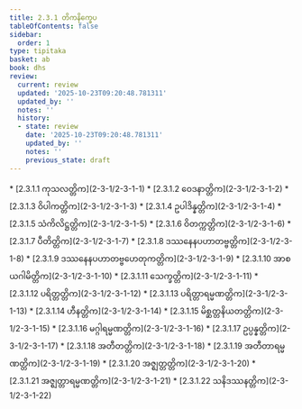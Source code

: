 ```yaml
---
title: 2.3.1 တိကနိက္ခေပ
tableOfContents: false
sidebar:
  order: 1
type: tipitaka
basket: ab
book: dhs
review:
  current: review
  updated: '2025-10-23T09:20:48.781311'
  updated_by: ''
  notes: ''
  history:
  - state: review
    date: '2025-10-23T09:20:48.781311'
    updated_by: ''
    notes: ''
    previous_state: draft
---
```



<ReviewStatus review={frontmatter.review} showDetails={true} />

<HypothesisAnnotation frontmatter={frontmatter} />

<DynamicBreadcrumb />



<TableOfContents book="dhs" section="2.3.1">
* [2.3.1.1 ကုသလတ္တိက](2-3-1/2-3-1-1)
* [2.3.1.2 ဝေဒနာတ္တိက](2-3-1/2-3-1-2)
* [2.3.1.3 ဝိပါကတ္တိက](2-3-1/2-3-1-3)
* [2.3.1.4 ဥပါဒိန္နတ္တိက](2-3-1/2-3-1-4)
* [2.3.1.5 သံကိလိဋ္ဌတ္တိက](2-3-1/2-3-1-5)
* [2.3.1.6 ဝိတက္ကတ္တိက](2-3-1/2-3-1-6)
* [2.3.1.7 ပီတိတ္တိက](2-3-1/2-3-1-7)
* [2.3.1.8 ဒဿနေနပဟာတဗ္ဗတ္တိက](2-3-1/2-3-1-8)
* [2.3.1.9 ဒဿနေနပဟာတဗ္ဗဟေတုကတ္တိက](2-3-1/2-3-1-9)
* [2.3.1.10 အာစယဂါမိတ္တိက](2-3-1/2-3-1-10)
* [2.3.1.11 သေက္ခတ္တိက](2-3-1/2-3-1-11)
* [2.3.1.12 ပရိတ္တတ္တိက](2-3-1/2-3-1-12)
* [2.3.1.13 ပရိတ္တာရမ္မဏတ္တိက](2-3-1/2-3-1-13)
* [2.3.1.14 ဟီနတ္တိက](2-3-1/2-3-1-14)
* [2.3.1.15 မိစ္ဆတ္တနိယတတ္တိက](2-3-1/2-3-1-15)
* [2.3.1.16 မဂ္ဂါရမ္မဏတ္တိက](2-3-1/2-3-1-16)
* [2.3.1.17 ဥပ္ပန္နတ္တိက](2-3-1/2-3-1-17)
* [2.3.1.18 အတီတတ္တိက](2-3-1/2-3-1-18)
* [2.3.1.19 အတီတာရမ္မဏတ္တိက](2-3-1/2-3-1-19)
* [2.3.1.20 အဇ္ဈတ္တတ္တိက](2-3-1/2-3-1-20)
* [2.3.1.21 အဇ္ဈတ္တာရမ္မဏတ္တိက](2-3-1/2-3-1-21)
* [2.3.1.22 သနိဒဿနတ္တိက](2-3-1/2-3-1-22)
</TableOfContents>